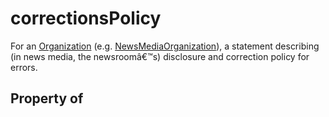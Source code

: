 # correctionsPolicy

For an <a class="localLink" href="/Organization">Organization</a> (e.g. <a class="localLink" href="/NewsMediaOrganization">NewsMediaOrganization</a>), a statement describing (in news media, the newsroomâ€™s) disclosure and correction policy for errors.

## Property of



